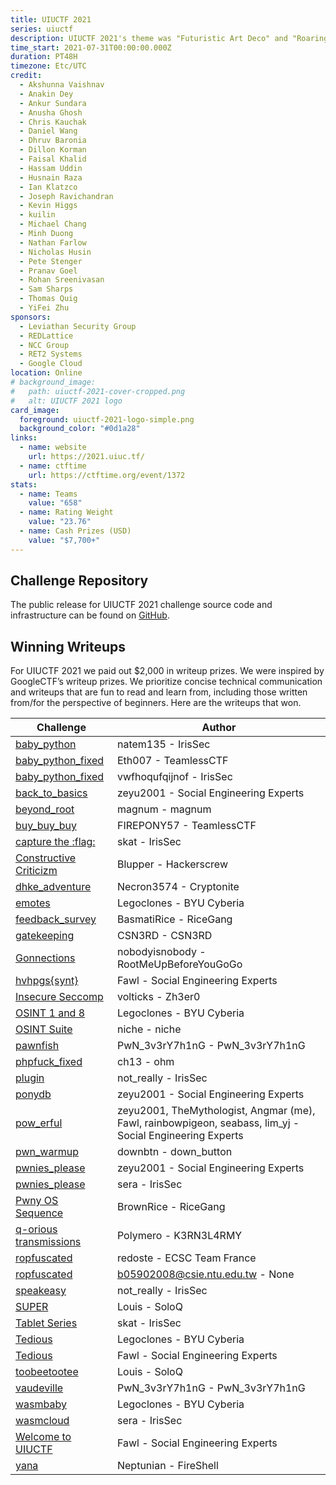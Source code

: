 ```yaml
---
title: UIUCTF 2021
series: uiuctf
description: UIUCTF 2021's theme was "Futuristic Art Deco" and "Roaring 20's."
time_start: 2021-07-31T00:00:00.000Z
duration: PT48H
timezone: Etc/UTC
credit:
  - Akshunna Vaishnav
  - Anakin Dey
  - Ankur Sundara
  - Anusha Ghosh
  - Chris Kauchak
  - Daniel Wang
  - Dhruv Baronia
  - Dillon Korman
  - Faisal Khalid
  - Hassam Uddin
  - Husnain Raza
  - Ian Klatzco
  - Joseph Ravichandran
  - Kevin Higgs
  - kuilin
  - Michael Chang
  - Minh Duong
  - Nathan Farlow
  - Nicholas Husin
  - Pete Stenger
  - Pranav Goel
  - Rohan Sreenivasan
  - Sam Sharps
  - Thomas Quig
  - YiFei Zhu
sponsors:
  - Leviathan Security Group
  - REDLattice
  - NCC Group
  - RET2 Systems
  - Google Cloud
location: Online
# background_image:
#   path: uiuctf-2021-cover-cropped.png
#   alt: UIUCTF 2021 logo
card_image:
  foreground: uiuctf-2021-logo-simple.png
  background_color: "#0d1a28"
links:
  - name: website
    url: https://2021.uiuc.tf/
  - name: ctftime
    url: https://ctftime.org/event/1372
stats:
  - name: Teams
    value: "658"
  - name: Rating Weight
    value: "23.76"
  - name: Cash Prizes (USD)
    value: "$7,700+"
---
```


## Challenge Repository

The public release for UIUCTF 2021 challenge source code and infrastructure can be found on [GitHub](https://github.com/sigpwny/UIUCTF-2021-Public).

## Winning Writeups

For UIUCTF 2021 we paid out $2,000 in writeup prizes. We were inspired by GoogleCTF’s writeup prizes. We prioritize concise technical communication and writeups that are fun to read and learn from, including those written from/for the perspective of beginners. Here are the writeups that won.

| Challenge                                                                                                                                                           | Author                                                                                                   |
| ------------------------------------------------------------------------------------------------------------------------------------------------------------------- | -------------------------------------------------------------------------------------------------------- |
| [baby_python](https://irissec.xyz/articles/categories/other/2021-08-06/baby-python)                                                                                 | natem135 - IrisSec                                                                                       |
| [baby_python_fixed](https://github.com/Eth007/CTF-Writeups/tree/master/UIUCTF%202021/baby_python_fixed)                                                             | Eth007 - TeamlessCTF                                                                                     |
| [baby_python_fixed](https://irissec.xyz/articles/categories/other/2021-08-09/uiuctf-jails#baby_python_fixed-jail-133)                                               | vwfhoqufqijnof - IrisSec                                                                                 |
| [back_to_basics](https://zeyu2001.gitbook.io/ctfs/2021/uiuctf-2021/back_to_basics)                                                                                  | zeyu2001 - Social Engineering Experts                                                                    |
| [beyond_root](http://jgeralnik.github.io/writeups/2021/08/09/beyond_root/)                                                                                          | magnum - magnum                                                                                          |
| [buy_buy_buy](https://github.com/Eth007/CTF-Writeups/blob/master/UIUCTF%202021/buy_buy_buy/README.md)                                                               | FIREPONY57 - TeamlessCTF                                                                                 |
| [capture the :flag:](https://irissec.xyz/articles/categories/forensics/2021-08-08/Diffing-Images-and-Using-Columnar-LSB-to-Retrieve-a-Message)                      | skat - IrisSec                                                                                           |
| [Constructive Criticizm](https://github.com/TheBlupper/ctf_writeups/blob/main/uiuctf2021/Constructive%20Criticism/writeup.md)                                       | Blupper - Hackerscrew                                                                                    |
| [dhke_adventure](https://gist.github.com/Necron3574/1ba5671a2f594b9f19bb9fdf0e5c76d2)                                                                               | Necron3574 - Cryptonite                                                                                  |
| [emotes](https://github.com/BYU-CTF-group/writeups-uiuctf/tree/main/emote)                                                                                          | Legoclones - BYU Cyberia                                                                                 |
| [feedback_survey](https://gist.github.com/willwam845/77c38977d62b643c5f6b827a823caf48)                                                                              | BasmatiRice - RiceGang                                                                                   |
| [gatekeeping](https://github.com/csn3rd/UIUCTFGatekeepingWriteup/blob/master/README.md)                                                                             | CSN3RD - CSN3RD                                                                                          |
| [Gonnections](https://github.com/nobodyisnobody/write-ups/tree/main/UIUCTF.2021/pwn/gonnegtions)                                                                    | nobodyisnobody - RootMeUpBeforeYouGoGo                                                                   |
| [hvhpgs\{synt\}](https://fawl.gitbook.io/ctf-writeups/uiuctf-2021/hvhpgs-synt)                                                                                        | Fawl - Social Engineering Experts                                                                        |
| [Insecure Seccomp](https://github.com/volticks/CTF-Writeups/tree/main/UIUCTF%2021/insecure-seccomp)                                                                 | volticks - Zh3er0                                                                                        |
| [OSINT 1 and 8](https://github.com/BYU-CTF-group/writeups-uiuctf/tree/main/OSINT_Charlie#chaplins-pr-nightmare---8-extreme)                                         | Legoclones - BYU Cyberia                                                                                 |
| [OSINT Suite](https://tqtnk2000.github.io/uiuctf-writeups.html#osintchaplin1)                                                                                       | niche - niche                                                                                            |
| [pawnfish](https://nguyenguyen753.github.io//2021-08-03-UIU-2021/)                                                                                                  | PwN_3v3rY7h1nG - PwN_3v3rY7h1nG                                                                          |
| [phpfuck_fixed](https://ohm1.gitlab.io/cysec/uiuctf/phpfuck_fixed/writeup.jl.html)                                                                                  | ch13 - ohm                                                                                               |
| [plugin](https://irissec.xyz/articles/categories/re/2021-08-04/plugin)                                                                                              | not_really - IrisSec                                                                                     |
| [ponydb](https://zeyu2001.gitbook.io/ctfs/2021/uiuctf-2021/ponydb)                                                                                                  | zeyu2001 - Social Engineering Experts                                                                    |
| [pow_erful](https://angmar2722.github.io/CTFwriteups/2021/uiuctf2021/#pow-erful)                                                                                    | zeyu2001, TheMythologist, Angmar (me), Fawl, rainbowpigeon, seabass, lim_yj - Social Engineering Experts |
| [pwn_warmup](https://gist.github.com/downbtn/0f9330fc881b29868ccd3b0022246bfa)                                                                                      | downbtn - down_button                                                                                    |
| [pwnies_please](https://zeyu2001.gitbook.io/ctfs/2021/uiuctf-2021/pwnies_please)                                                                                    | zeyu2001 - Social Engineering Experts                                                                    |
| [pwnies_please](https://irissec.xyz/articles/categories/misc/2021-08-08/pwniesplease#pwnies_please-misc-390)                                                        | sera - IrisSec                                                                                           |
| [Pwny OS Sequence](https://github.com/Day91/Writeups/blob/master/UIUCTF/PwnyOS.md#zeroday-challenges)                                                               | BrownRice - RiceGang                                                                                     |
| [q-orious transmissions](https://www.sebven.com/ctf/2021/08/05/UIUCTF2021-Q-Rious-Transmissions.html)                                                               | Polymero - K3RN3L4RMY                                                                                    |
| [ropfuscated](https://redoste.xyz/2021/08/03/write-up-uiuctf-2021-ropfuscated/)                                                                                     | redoste - ECSC Team France                                                                               |
| [ropfuscated](https://hackmd.io/@M30W/UIUCTF2021-Ropfuscated-Writeup)                                                                                               | b05902008@csie.ntu.edu.tw - None                                                                         |
| [speakeasy](https://irissec.xyz/articles/categories/re/2021-08-03/speakeasy)                                                                                        | not_really - IrisSec                                                                                     |
| [SUPER](https://github.com/PwnLouis/CTF-Writeups/tree/main/2021-7-30-uiuctf/super)                                                                                  | Louis - SoloQ                                                                                            |
| [Tablet Series](https://irissec.xyz/articles/categories/forensics/2021-08-07/Performing-Digital-Forensics-on-an-Apple-Tablet-to-Recover-Evidence#forensicstablet-1) | skat - IrisSec                                                                                           |
| [Tedious](https://github.com/BYU-CTF-group/writeups-uiuctf/tree/main/tedious)                                                                                       | Legoclones - BYU Cyberia                                                                                 |
| [Tedious](https://fawl.gitbook.io/ctf-writeups/uiuctf-2021/tedious)                                                                                                 | Fawl - Social Engineering Experts                                                                        |
| [toobeetootee](https://github.com/PwnLouis/CTF-Writeups/tree/main/2021-7-30-uiuctf/toobeetootee)                                                                    | Louis - SoloQ                                                                                            |
| [vaudeville](https://nguyenguyen753.github.io//2021-08-02-UIU-2021/)                                                                                                | PwN_3v3rY7h1nG - PwN_3v3rY7h1nG                                                                          |
| [wasmbaby](https://github.com/BYU-CTF-group/writeups-uiuctf/tree/main/wasmbaby)                                                                                     | Legoclones - BYU Cyberia                                                                                 |
| [wasmcloud](https://github.com/IrisSec/irissec.github.io/blob/master/_posts/2021-08-03-wasmcloud.md#wasmcloud-web-unsolved-during-ctf)                              | sera - IrisSec                                                                                           |
| [Welcome to UIUCTF](https://fawl.gitbook.io/ctf-writeups/uiuctf-2021/welcome-to-uiuctf21)                                                                           | Fawl - Social Engineering Experts                                                                        |
| [yana](https://fireshellsecurity.team/uiuctf2021-yana/)                                                                                                             | Neptunian - FireShell                                                                                    |